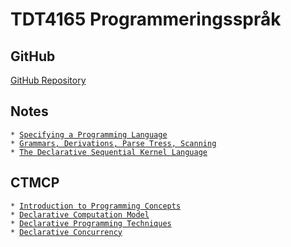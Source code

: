 = TDT4165 Programmeringsspråk =

== GitHub ==
[[https://github.com/Lunarage/TDT4165|GitHub Repository]]

== Notes ==
 * [[Specifying a Programming Language]]
 * [[Grammars, Derivations, Parse Tress, Scanning]]
 * [[The Declarative Sequential Kernel Language]]

== CTMCP ==
 * [[Introduction to Programming Concepts]]
 * [[Declarative Computation Model]]
 * [[Declarative Programming Techniques]]
 * [[Declarative Concurrency]]
